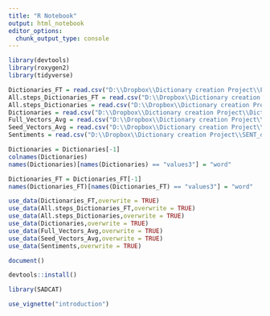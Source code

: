 ```yaml
---
title: "R Notebook"
output: html_notebook
editor_options: 
  chunk_output_type: console
---
```


```r
library(devtools)
library(roxygen2)
library(tidyverse)
```

```r
Dictionaries_FT = read.csv("D:\\Dropbox\\Dictionary creation Project\\FULL dictionaries ft shortened 060220.csv", stringsAsFactors = F)
All.steps_Dictionaries_FT = read.csv("D:\\Dropbox\\Dictionary creation Project\\Pre dictionaries ft shortened 060220.csv", stringsAsFactors = F)
All.steps_Dictionaries = read.csv("D:\\Dropbox\\Dictionary creation Project\\Full steps Dictionaries.csv", stringsAsFactors = F) 
Dictionaries = read.csv("D:\\Dropbox\\Dictionary creation Project\\Dictionaries 052920.csv", stringsAsFactors = F) 
Full_Vectors_Avg = read.csv("D:\\Dropbox\\Dictionary creation Project\\Full_Vectors AVG.csv", stringsAsFactors = F)
Seed_Vectors_Avg = read.csv("D:\\Dropbox\\Dictionary creation Project\\Seed_Vectors AVG.csv", stringsAsFactors = F)
Sentiments = read.csv("D:\\Dropbox\\Dictionary creation Project\\SENT_dict.csv")

Dictionaries = Dictionaries[-1]
colnames(Dictionaries)
names(Dictionaries)[names(Dictionaries) == "values3"] = "word"

Dictionaries_FT = Dictionaries_FT[-1]
names(Dictionaries_FT)[names(Dictionaries_FT) == "values3"] = "word"

use_data(Dictionaries_FT,overwrite = TRUE)
use_data(All.steps_Dictionaries_FT,overwrite = TRUE)
use_data(All.steps_Dictionaries,overwrite = TRUE)
use_data(Dictionaries,overwrite = TRUE)
use_data(Full_Vectors_Avg,overwrite = TRUE)
use_data(Seed_Vectors_Avg,overwrite = TRUE)
use_data(Sentiments,overwrite = TRUE)
```

```r
document()
```

```r
devtools::install()
```

```r
library(SADCAT)
```

```r
use_vignette("introduction")
```

